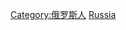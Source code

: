 {{Commons category|People of Russia by occupation}}

[[Category:俄罗斯人|Category:俄罗斯人]]
[[Category:各職業諸國人物|Russia]]